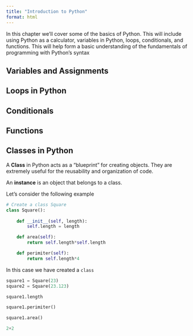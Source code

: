 ```yaml
---
title: "Introduction to Python"
format: html
---
```


In this chapter we'll cover some of the basics of Python. This will include using Python as a calculator, variables in Python, loops, conditionals, and functions. This will help form a basic understanding of the fundamentals of programming with Python's syntax

## Variables and Assignments

## Loops in Python

## Conditionals

## Functions

## Classes in Python

A **Class** in Python acts as a "blueprint" for creating objects. They are extremely useful for the reusability and organization of code.

An **instance** is an object that belongs to a class.

Let's consider the following example

```python
# Create a class Square
class Square():
    
    def __init__(self, length):
        self.length = length

    def area(self):
        return self.length*self.length

    def perimiter(self):
        return self.length*4
```

In this case we have created a `class`

```python
square1 = Square(23)
square2 = Square(23.123)
```

```python
square1.length
```

```python
square1.perimiter()
```


```python
square1.area()
```

```julia
2+2
```
